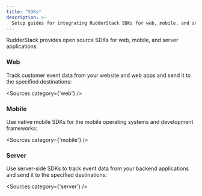 ```yaml
---
title: "SDKs"
description: >-
  Setup guides for integrating RudderStack SDKs for web, mobile, and server-side platforms.
---
```


RudderStack provides open source SDKs for web, mobile, and server applications:


### Web

Track customer event data from your website and web apps and send it to the specified destinations:

<Sources
  category={'web'}
/>

### Mobile

Use native mobile SDKs for the mobile operating systems and development frameworks:

<Sources
  category={'mobile'}
/>

### Server

Use server-side SDKs to track event data from your backend applications and send it to the specified destinations:

<Sources
  category={'server'}
/>

#
